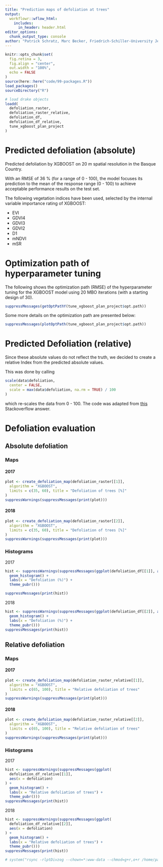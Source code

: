 ```yaml
---
title: "Prediction maps of defoliation at trees"
output: 
  workflowr::wflow_html:
    includes:
      in_header: header.html
editor_options:
  chunk_output_type: console
author: "Patrick Schratz, Marc Becker, Friedrich-Schiller-University Jena"
---
```


```r
knitr::opts_chunk$set(
  fig.retina = 3,
  fig.align = "center",
  out.width = "100%",
  echo = FALSE
)
source(here::here("code/99-packages.R"))
load_packages()
sourceDirectory("R")

# load drake objects
loadd(
  defoliation_raster,
  defoliation_raster_relative,
  defoliation_df,
  defoliation_df_relative,
  tune_xgboost_plan_project
)
```

# Predicted defoliation (absolute)

Predicted defoliation by XGBOOST on 20 m spatial resolution in the Basque Country.

With an RMSE of 36 % (for a range of 0 - 100), the model focuses its prediction to the mean of the response range (0 - 100) to achieve acceptable performance results on the test set.

The following vegetation indices have been used, selected by the internal variable importance rating of XGBOOST:

- EVI
- GDVI4
- GDVI3
- GDVI2
- D1
- mNDVI
- mSR

# Optimization path of hyperparameter tuning

The following shows the optimization path (RMSE) of the hyperparameter tuning for the XGBOOST model using 20 MBO iterations (with a starting design of 30).

```r
suppressMessages(getOptPathY(tune_xgboost_plan_project$opt.path))
```

Some more details on the optimization path are presented below:

```r
suppressMessages(plotOptPath(tune_xgboost_plan_project$opt.path))
```

# Predicted Defoliation (relative)

Since these absolute values do not reflect the truth, we decided to create a relative Index from the predicted absolute values.

This was done by calling 

```r
scale(data$defoliation,
  center = FALSE,
  scale = max(data$defoliation, na.rm = TRUE) / 100
)
```

which re-scales the data from 0 - 100. 
The code was adapted from [this](https://stackoverflow.com/a/19462405/4185785) Stackoverflow answer.

# Defoliation evaluation {.tabset .tabset-fade}

## Absolute defoliation {.tabset .tabset-fade}

### Maps

#### 2017

```r
plot <- create_defoliation_map(defoliation_raster[[1]],
  algorithm = "XGBOOST",
  limits = c(35, 60), title = "Defoliation of trees [%]"
)
suppressWarnings(suppressMessages(print(plot)))
```

#### 2018

```r
plot <- create_defoliation_map(defoliation_raster[[2]],
  algorithm = "XGBOOST",
  limits = c(35, 60), title = "Defoliation of trees [%]"
)
suppressWarnings(suppressMessages(print(plot)))
```

### Histograms

2017 

```r
hist <- suppressWarnings(suppressMessages(ggplot(defoliation_df[[1]], aes(x = defoliation)) +
  geom_histogram() +
  labs(x = "Defoliation (%)") +
  theme_pubr()))

suppressMessages(print(hist))
```

2018

```r
hist <- suppressWarnings(suppressMessages(ggplot(defoliation_df[[2]], aes(x = defoliation)) +
  geom_histogram() +
  labs(x = "Defoliation (%)") +
  theme_pubr()))
suppressMessages(print(hist))
```

## Relative defoliation {.tabset .tabset-fade}

### Maps

#### 2017

```r
plot <- create_defoliation_map(defoliation_raster_relative[[1]],
  algorithm = "XGBOOST",
  limits = c(65, 100), title = "Relative defoliation of trees"
)
suppressWarnings(suppressMessages(print(plot)))
```

#### 2018

```r
plot <- create_defoliation_map(defoliation_raster_relative[[2]],
  algorithm = "XGBOOST",
  limits = c(65, 100), title = "Relative defoliation of trees"
)
suppressWarnings(suppressMessages(print(plot)))
```

### Histograms

2017

```r
hist <- suppressWarnings(suppressMessages(ggplot(
  defoliation_df_relative[[1]],
  aes(x = defoliation)
) +
  geom_histogram() +
  labs(x = "Relative defoliation of trees") +
  theme_pubr()))
suppressMessages(print(hist))
```

2018

```r
hist <- suppressWarnings(suppressMessages(ggplot(
  defoliation_df_relative[[2]],
  aes(x = defoliation)
) +
  geom_histogram() +
  labs(x = "Relative defoliation of trees") +
  theme_pubr()))
suppressMessages(print(hist))
```

```r
# system("rsync -rlptDivzog --chown=*:www-data --chmod=g+r,o+r /home/patrick/papers/2019-feature-selection/docs/figure/report-defoliation.Rmd/defol* patrick@jupiter.geogr.uni-jena.de:/home/www/life-healthy-forest/action-B1-spatial-mapping/defoliation-maps/")
```

